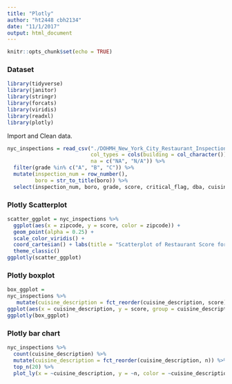 ```yaml
---
title: "Plotly"
author: "ht2448 cbh2134"
date: "11/1/2017"
output: html_document
---
```


```r
knitr::opts_chunk$set(echo = TRUE)
```

### Dataset

```r
library(tidyverse)
library(janitor)
library(stringr)
library(forcats)
library(viridis)
library(readxl)
library(plotly)
```

Import and Clean data. 

```r
nyc_inspections = read_csv("./DOHMH_New_York_City_Restaurant_Inspection_Results.csv.gz", 
                           col_types = cols(building = col_character()),
                           na = c("NA", "N/A")) %>% 
  filter(grade %in% c("A", "B", "C")) %>% 
  mutate(inspection_num = row_number(),   
         boro = str_to_title(boro)) %>% 
  select(inspection_num, boro, grade, score, critical_flag, dba, cuisine_description, zipcode, violation_description)
```

### Plotly Scatterplot

```r
scatter_ggplot = nyc_inspections %>%
  ggplot(aes(x = zipcode, y = score, color = zipcode)) +
  geom_point(alpha = 0.25) +
  scale_color_viridis() +
  coord_cartesian() + labs(title = "Scatterplot of Restaurant Score for Zipcodes", x = "Zipcodes", y = "Restaurant Score") +
  theme_classic()
ggplotly(scatter_ggplot)
```


### Plotly boxplot

```r
box_ggplot =
nyc_inspections %>% 
   mutate(cuisine_description = fct_reorder(cuisine_description, score)) %>%
ggplot(aes(x = cuisine_description, y = score, group = cuisine_description)) + geom_boxplot(aes(color = cuisine_description)) + labs(title = "Boxplot of the restaurant score for different cusine type in NYC", x = "cuisine type", y = "Restuarant Score") + theme_classic() + theme(axis.text.x = element_text(hjust = 1), plot.title = element_text(hjust = 0.5))
ggplotly(box_ggplot)
```

### Plotly bar chart

```r
nyc_inspections %>% 
  count(cuisine_description) %>% 
  mutate(cuisine_description = fct_reorder(cuisine_description, n)) %>% 
  top_n(20) %>%
  plot_ly(x = ~cuisine_description, y = ~n, color = ~cuisine_description, type = "bar", colors = "Set2")
```

